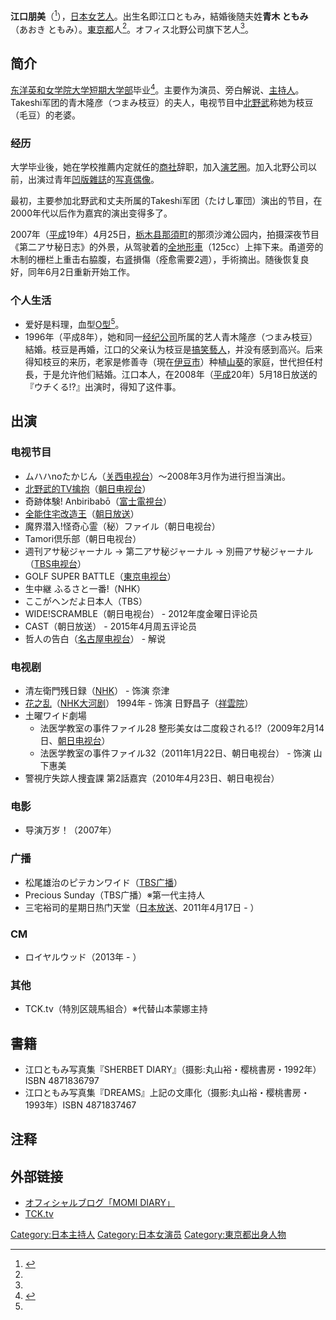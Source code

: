{{blpsources|time=2020-04-10}}
{{藝人
|type=女艺人
|姓名 = 江口朋美
|羅馬拼音 = Eguchi Tomomi
|原名 = 江口ともみ<br>青木ともみ（从夫姓）
|出生地點 = {{JPN}} [[東京都|東京都]]
|国籍 = {{JPN}}
|出生日期 = {{birth date and age|1968|2|4}}
|母校 = [[東洋英和女学院大学短期大学部|東洋英和女学院大学短期大学部]]
|经纪公司 = オフィス北野
|配偶 = つまみ枝豆（青木隆彦）
|職業 = [[演員|演員]]、主持人
|語言 = [[日語|日語]]
|网站 = [http://ameblo.jp/momirobi/ MOMI DIARY]
|代表作 = ビートたけしのTVタックル<br>ムハハnoたかじん（过去）
}}
{{Japanese|japanese=江口 ともみ|kana=えぐち ともみ|romaji=Eguchi Tomomi}}
'''江口朋美'''（{{bd|1968年|2月4日||}}<ref name="prof">{{Cite web |url= http://office-kitano.co.jp/talentposts/428 |title= 江口ともみ |publisher= オフィス北野 |accessdate= 2014-09-06 |archive-url= https://web.archive.org/web/20141010161814/http://office-kitano.co.jp/talentposts/428 |archive-date= 2014-10-10 |dead-url= yes }}</ref>），[[日本|日本]][[达人|女艺人]]。出生名即江口ともみ，結婚後随夫姓'''青木 ともみ'''（あおき ともみ）。[[東京都|東京都]]人<ref name="prof" />。オフィス北野公司旗下艺人<ref name="prof" />。

== 简介 ==
[[东洋英和女学院大学短期大学部|东洋英和女学院大学短期大学部]]毕业<ref>{{Cite web |url= http://golfdigesttv.jp/myselection/090515_egutitomom/ |title= 江口ともみさん　(マイセレクション) |publisher= ゴルフダイジェストTV |accessdate= 2014-09-06 |archive-date= 2021-01-22 |archive-url= https://web.archive.org/web/20210122034652/http://golfdigesttv.jp/myselection/090515_egutitomom/ |dead-url= no }}</ref>。主要作为演员、旁白解说、[[主持人|主持人]]。Takeshi军团的青木隆彦（つまみ枝豆）的夫人，电视节目中[[北野武|北野武]]称她为枝豆（毛豆）的老婆。

=== 经历 ===
大学毕业後，她在学校推薦内定就任的[[商社|商社]]辞职，加入[[演艺圈|演艺圈]]。加入北野公司以前，出演过青年[[凹版雜誌|凹版雜誌]]的[[写真偶像|写真偶像]]。

最初，主要参加北野武和丈夫所属的Takeshi军团（たけし軍団）演出的节目，在2000年代以后作为嘉宾的演出变得多了。

2007年（[[平成|平成]]19年）4月25日，[[栃木县|栃木县]][[那須町|那須町]]的那须沙滩公园内，拍摄深夜节目《第二アサ秘日志》的外景，从驾驶着的[[全地形車|全地形車]]（125cc）上摔下来。甬道旁的木制的栅栏上重击右脇腹，右[[肾|肾]]損傷（痊愈需要2週），手術摘出。随後恢复良好，同年6月2日重新开始工作。

=== 个人生活 ===
* 爱好是料理，血型[[ABO式血液型|O型]]<ref name="prof" />。
* 1996年（平成8年），她和同一[[经纪公司|经纪公司]]所属的艺人青木隆彦（つまみ枝豆）結婚。枝豆是再婚，江口的父亲认为枝豆是[[搞笑藝人|搞笑藝人]]，并没有感到高兴。后来得知枝豆的来历，老家是修善寺（現在[[伊豆市|伊豆市]]）种植[[山葵|山葵]]的家庭，世代担任村長，于是允许他们結婚。江口本人，在2008年（[[平成|平成]]20年）5月18日放送的『ウチくる!?』出演时，得知了这件事。
== 出演 ==
=== 电视节目 ===
* ムハハnoたかじん（[[关西电视台|关西电视台]]）〜2008年3月作为进行担当演出。
* [[北野武的TV擒抱|北野武的TV擒抱]]（[[朝日电视台|朝日电视台]]）
* 奇跡体験! Anbiribabō（[[富士電視台|富士電視台]]）
* [[全能住宅改造王|全能住宅改造王]]（[[朝日放送|朝日放送]]）
* 魔界潜入!怪奇心霊（秘）ファイル（朝日电视台）
* Tamori倶乐部（朝日电视台）
* 週刊アサ秘ジャーナル → 第二アサ秘ジャーナル → 別冊アサ秘ジャーナル（[[TBS电视台|TBS电视台]]）
* GOLF SUPER BATTLE（[[東京电视台|東京电视台]]）
* 生中継 ふるさと一番!（NHK）
* ここがヘンだよ日本人（TBS）
* WIDE!SCRAMBLE（朝日电视台） - 2012年度金曜日评论员
* CAST（朝日放送） - 2015年4月周五评论员
* 哲人の告白（[[名古屋电视台|名古屋电视台]]） - 解说
=== 电视剧 ===
* 清左衛門残日録（[[日本放送协会|NHK]]） - 饰演 奈津 
* [[花之乱|花之乱]]（[[NHK大河剧|NHK大河剧]]） 1994年 - 饰演 日野昌子（[[祥雲院|祥雲院]]）
* 土曜ワイド劇場
** 法医学教室の事件ファイル28 整形美女は二度殺される!?（2009年2月14日、[[朝日电视台|朝日电视台]]）
** 法医学教室の事件ファイル32（2011年1月22日、朝日电视台） - 饰演 山下惠美
* 警視庁失踪人捜査課 第2話嘉宾（2010年4月23日、朝日电视台）
=== 电影 ===
* 导演万岁！（2007年）
=== 广播 ===
* 松尾雄治のピテカンワイド（[[TBS广播|TBS广播]]）
* Precious Sunday（TBS广播）※第一代主持人
* 三宅裕司的星期日热门天堂（[[日本放送|日本放送]]、2011年4月17日 - ）
=== CM ===
* ロイヤルウッド（2013年 - ）
=== 其他 ===
* TCK.tv（特別区競馬組合）※代替山本蒙娜主持
== 書籍 ==
* 江口ともみ写真集『SHERBET DIARY』（摄影:丸山裕・樱桃書房・1992年）ISBN 4871836797
* 江口ともみ写真集『DREAMS』上記の文庫化（摄影:丸山裕・樱桃書房・1993年）ISBN 4871837467
== 注释 ==
{{Reflist}}
== 外部链接 ==
* [http://ameblo.jp/momirobi/ オフィシャルブログ「MOMI DIARY」] {{Wayback|url=http://ameblo.jp/momirobi/ |date=20201129031902 }}
* [http://www.tck.tv/ TCK.tv] {{Wayback|url=http://www.tck.tv/ |date=20210411033116 }}
{{DEFAULTSORT:Eguchi Tomomi}}
[[Category:日本主持人|Category:日本主持人]]
[[Category:日本女演员|Category:日本女演员]]
[[Category:東京都出身人物|Category:東京都出身人物]]